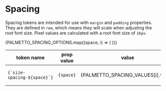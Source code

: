 
<Meta
  title="Design Tokens/Spacing"
/>

# Spacing

Spacing tokens are intended for use with `margin` and `padding` properties. They are defined in `rem`, which means they will scale when adjusting the root font size. Pixel values are calculated with a root font size of `16px`.

<table>
  <thead>
    <tr>
      <th>token name</th>
      <th>prop value</th>
      <th>value</th>
      <th>px</th>
      <th>notes</th>
    </tr>
  </thead>
  <tbody>
    {PALMETTO_SPACING_OPTIONS.map((space, i) => (
      <tr key={i}>
        <td><code>{`size-spacing-${space}`}</code></td>
        <td><code>{space}</code></td>
        <td>{PALMETTO_SPACING_VALUES[i].value}</td>
        <td>{space === 'base' ? '16' : PALMETTO_SPACING_VALUES[i].original.value * 16}</td>
        <td>{PALMETTO_SPACING_VALUES[i].original.comment}</td>
      </tr>
    ))}
  </tbody>
</table>

